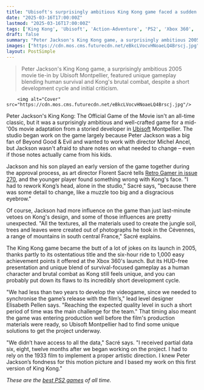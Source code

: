 ```yaml
---
title: "Ubisoft's surprisingly ambitious King Kong game faced a sudden change because Peter Jackson's son didn't like the ape's face: 'I had to rework Kong’s head, alone in the studio'"
date: "2025-03-16T17:00:00Z"
lastmod: "2025-03-16T17:00:00Z"
tags: ['King Kong', 'Ubisoft', 'Action-Adventure', 'PS2', 'Xbox 360', 'Movie Tie-in']
draft: false
summary: "Peter Jackson's King Kong game, a surprisingly ambitious 2005 movie tie-in by Ubisoft Montpellier,  featured unique gameplay blending human survival and Kong's brutal combat, despite a short development cycle and initial criticism."
images: ["https://cdn.mos.cms.futurecdn.net/eBkcLVocvHNoaeLQ4Brscj.jpg"]
layout: PostSimple
---
```

> Peter Jackson's King Kong game, a surprisingly ambitious 2005 movie tie-in by Ubisoft Montpellier,  featured unique gameplay blending human survival and Kong's brutal combat, despite a short development cycle and initial criticism.


        <img alt="Cover" src="https://cdn.mos.cms.futurecdn.net/eBkcLVocvHNoaeLQ4Brscj.jpg"/>
        
Peter Jackson's King Kong: The Official Game of the Movie isn't an all-time classic, but it was a surprisingly ambitious and well-crafted game for a mid-'00s movie adaptation from a storied developer in [Ubisoft](https://www.gamesradar.com/tag/ubisoft/) Montpellier. The studio began work on the game largely because Peter Jackson was a big fan of Beyond Good & Evil and wanted to work with director Michel Ancel, but Jackson wasn't afraid to share notes on what needed to change – even if those notes actually came from his kids.

Jackson and his son played an early version of the game together during the approval process, as art director Florent Sacré tells [Retro Gamer in issue 270](https://www.awin1.com/awclick.php?awinmid=2961&awinaffid=103504&clickref=grd-us-1232491990594438872&p=https%3A%2F%2Fwww.magazinesdirect.com%2Faz-magazines%2F6937134%2Fretro-gamer-magazine-single-issue.thtml), and the younger player found something wrong with Kong's face. "I had to rework Kong’s head, alone in the studio," Sacré says, "because there was some detail to change, like a muzzle too big and a disgracious eyebrow."

Of course, Jackson had more influence on the game than just last-minute vetoes on Kong's design, and some of those influences are pretty unexpected. "All the textures, all the materials used to create the jungle soil, trees and leaves were created out of photographs he took in the Cévennes, a range of mountains in south central France," Sacré explains.

The King Kong game became the butt of a lot of jokes on its launch in 2005, thanks partly to its ostentatious title and the six-hour ride to 1,000 easy achievement points it offered at the Xbox 360's launch. But its HUD-free presentation and unique blend of survival-focused gameplay as a human character and brutal combat as Kong still feels unique, and you can probably put down its flaws to its incredibly short development cycle.

"We had less than two years to develop the videogame, since we needed to synchronise the game’s release with the film’s," lead level designer Elisabeth Pellen says. "Reaching the expected quality level in such a short period of time was the main challenge for the team." That timing also meant the game was entering production well before the film's production materials were ready, so Ubisoft Montpellier had to find some unique solutions to get the project underway.

"We didn’t have access to all the data," Sacré says. "I received partial data six, eight, twelve months after we began working on the project. I had to rely on the 1933 film to implement a proper artistic direction. I knew Peter Jackson’s fondness for this motion picture and I based my work on this first version of King Kong."

*These are the *[<em>best PS2 games</em>](https://www.gamesradar.com/best-ps2-games-all-time/)* of all time.*
        